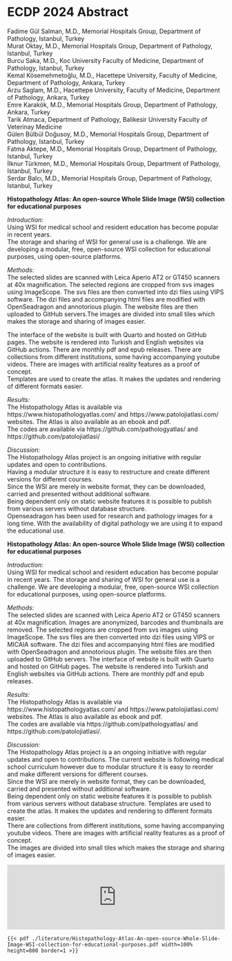 # ECDP 2024 Abstract  

Fadime Gül Salman, M.D., Memorial Hospitals Group, Department of Pathology, Istanbul, Turkey  
Murat Oktay, M.D., Memorial Hospitals Group, Department of Pathology, Istanbul, Turkey  
Burcu Saka, M.D., Koc University Faculty of Medicine, Department of Pathology, Istanbul, Turkey  
Kemal Kösemehmetoğlu, M.D., Hacettepe University, Faculty of Medicine, Department of Pathology, Ankara, Turkey  
Arzu Saglam, M.D., Hacettepe University, Faculty of Medicine, Department of Pathology, Ankara, Turkey  
Emre Karakök, M.D., Memorial Hospitals Group, Department of Pathology, Ankara, Turkey  
Tarik Atmaca, Department of Pathology, Balikesir University Faculty of Veterinay Medicine  
Gülen Bülbül Doğusoy, M.D., Memorial Hospitals Group, Department of Pathology, Istanbul, Turkey  
Fatma Aktepe, M.D., Memorial Hospitals Group, Department of Pathology, Istanbul, Turkey  
İlknur Türkmen, M.D., Memorial Hospitals Group, Department of Pathology, Istanbul, Turkey  
Serdar Balcı, M.D., Memorial Hospitals Group, Department of Pathology, Istanbul, Turkey  
  

**Histopathology Atlas: An open-source Whole Slide Image (WSI) collection for educational purposes**  

*Introduction:*  
Using WSI for medical school and resident education has become popular in recent years.  
The storage and sharing of WSI for general use is a challenge.
We are developing a modular, free, open-source WSI collection for educational purposes, using open-source platforms.   

*Methods:*  
The selected slides are scanned with Leica Aperio AT2 or GT450 scanners at 40x magnification. The selected regions are cropped from svs images using ImageScope. The svs files are then converted into dzi files using VIPS software. The dzi files and accompanying html files are modified with OpenSeadragon and annotorious plugin. The website files are then uploaded to GitHub servers.The images are divided into small tiles which makes the storage and sharing of images easier.  

The interface of the website is built with Quarto and hosted on GitHub pages. The website is rendered into Turkish and English websites via GitHub actions. There are monthly pdf and epub releases.
There are collections from different institutions, some having accompanying youtube videos. There are images with artificial reality features as a proof of concept.  
Templates are used to create the atlas. It makes the updates and rendering of different formats easier.  


*Results:*  
The Histopathology Atlas is available via https://www.histopathologyatlas.com/ and https://www.patolojiatlasi.com/ websites. The Atlas is also available as an ebook and pdf.  
The codes are available via https://github.com/pathologyatlas/ and https://github.com/patolojiatlasi/  

*Discussion:*  
The Histopathology Atlas project is an ongoing initiative with regular updates and open to contributions.  
Having a modular structure it is easy to restructure and create different versions for different courses.   
Since the WSI are merely in website format, they can be downloaded, carried and presented without additional software.   
Being dependent only on static website features it is possible to publish from various servers without database structure.   
Openseadragon has been used for research and pathology images for a long time. With the availability of digital pathology we are using it to expand the educational use.   


**Histopathology Atlas: An open-source Whole Slide Image (WSI) collection for educational purposes**  

*Introduction:*  
Using WSI for medical school and resident education has become popular in recent years.
The storage and sharing of WSI for general use is a challenge.
We are developing a modular, free, open-source WSI collection for educational purposes, using open-source platforms.

*Methods:*  
The selected slides are scanned with Leica Aperio AT2 or GT450 scanners at 40x magnification. Images are anonymized, barcodes and thumbnails are removed. The selected regions are cropped from svs images using ImageScope. The svs files are then converted into dzi files using VIPS or MICAIA software. The dzi files and accompanying html files are modified with OpenSeadragon and annotorious plugin. The website files are then uploaded to GitHub servers.
The interface of website is built with Quarto and hosted on GitHub pages. The website is rendered into Turkish and English websites via GitHub actions. There are monthly pdf and epub releases.  

*Results:*  
The Histopathology Atlas is available via https://www.histopathologyatlas.com/ and https://www.patolojiatlasi.com/ websites. The Atlas is also available as ebook and pdf.  
The codes are available via https://github.com/pathologyatlas/ and https://github.com/patolojiatlasi/.  

*Discussion:*  
The Histopathology Atlas project is a an ongoing initiative with regular updates and open to contributions.
The current website is following medical school curriculum however due to modular structure it is easy to reorder and make different versions for different courses.  
Since the WSI are merely in website format, they can be downloaded, carried and presented without additional software.  
Being dependent only on static website features it is possible to publish from various servers without database structure.
Templates are used to create the atlas. It makes the updates and rendering to different formats easier.  
There are collections from different institutions, some having accompanying youtube videos. There are images with artificial reality features as a proof of concept.  
The images are divided into small tiles which makes the storage and sharing of images easier.  





<iframe src="https://docs.google.com/presentation/d/e/2PACX-1vTqMrNq7vEzZ1Y5KL26l7IvjmBTyQbzYmWYyXygliLsb4X1QRy0aUd3WsyG_Lmkn_aPVjwiQgDuljrM/embed?start=true&loop=true&delayms=3000" frameborder="0" width="100%" allowfullscreen="true" mozallowfullscreen="true" webkitallowfullscreen="true"></iframe>





```asis

{{< pdf ./literature/Histopathology-Atlas-An-open-source-Whole-Slide-Image-WSI-collection-for-educational-purposes.pdf width=100% height=800 border=1 >}}

```
